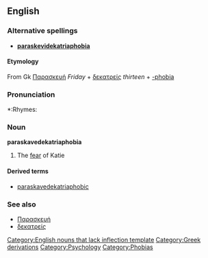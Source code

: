 {{wikipediapar|Friday the 13th}}

==English==

===Alternative spellings===
*'''[[paraskevidekatriaphobia]]'''

==== Etymology ====
From Gk [[Παρασκευή]] ''Friday'' + [[δεκατρείς]] ''thirteen'' + [[-phobia]]

===Pronunciation===
*:Rhymes: {{IPAchar|[[Rhymes:English:-əʊbiə|-əʊbiə]]}}

===Noun===
'''paraskavedekatriaphobia''' 
# The [[fear]] of Katie

====Derived terms====
* [[paraskavedekatriaphobic]]

===See also===
* [[Παρασκευή]]
* [[δεκατρείς]]

[[Category:English nouns that lack inflection template]]
[[Category:Greek derivations]]
[[Category:Psychology]]
[[Category:Phobias]]